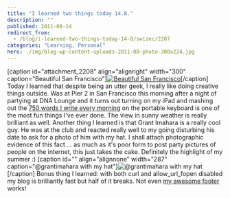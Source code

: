 ```yaml
---
title: "I learned two things today 14.8."
description: ""
published: 2011-08-14
redirect_from:
  - /blog/i-learned-two-things-today-14-8/swizec/2207
categories: "Learning, Personal"
hero: ./img/blog-wp-content-uploads-2011-08-photo-300x224.jpg
---
```


\[caption id="attachment_2208" align="alignright" width="300" caption="Beautiful San Francisco"][![](./img/blog-wp-content-uploads-2011-08-photo-300x224.jpg "Beautiful San Francisco ")](http://swizec.com/blog/wp-content/uploads/2011/08/photo.jpg)\[/caption] Today I learned that despite being an utter geek, I really like doing creative things outside. Was at Pier 2 in San Francisco this morning after a night of partying at DNA Lounge and it turns out turning on my iPad and mashing out the [750 words I write every morning](http://swizec.com/blog/750-words-a-day-keeps-the-insanity-away/swizec/1703 "750 words a day keeps the insanity away") on the portable keyboard is one of the most fun things I've ever done. The view in sunny weather is really brilliant as well. Another thing I learned is that Grant Imahara is a really cool guy. He was at the club and reacted really well to my going disturbing his date to ask for a photo of him with my hat. I shall attach photographic evidence of this fact ... as much as it's poor form to post party pictures of people on the internet, this just takes the cake. Definitely the highlight of my summer :) \[caption id="" align="alignnone" width="287" caption="@grantimahara with my hat"]![](./img/DsPmp.jpg "@grantimahara with my hat")\[/caption] Bonus thing I learned: with both curl and allow_url_fopen disabled my blog is brilliantly fast but half of it breaks. Not even [my awesome footer](http://swizec.com/blog/my-footer-gives-you-a-glimpse-into-my-life/swizec/1840 "My new footer gives you a glimpse into my life") works!

